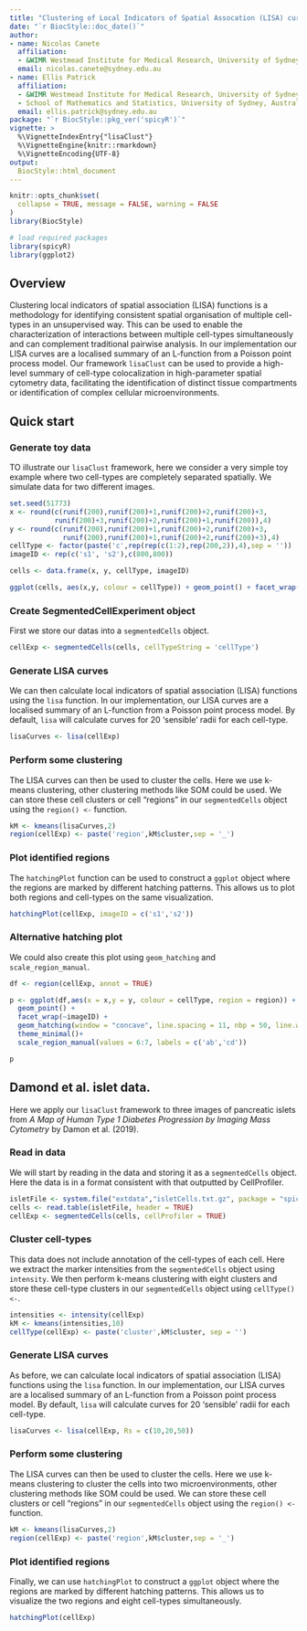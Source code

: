 ```yaml
---
title: "Clustering of Local Indicators of Spatial Assocation (LISA) curves"
date: "`r BiocStyle::doc_date()`"
author:
- name: Nicolas Canete
  affiliation:  
  - &WIMR Westmead Institute for Medical Research, University of Sydney, Australia
  email: nicolas.canete@sydney.edu.au
- name: Ellis Patrick
  affiliation:
  - &WIMR Westmead Institute for Medical Research, University of Sydney, Australia
  - School of Mathematics and Statistics, University of Sydney, Australia
  email: ellis.patrick@sydney.edu.au
package: "`r BiocStyle::pkg_ver('spicyR')`"
vignette: >
  %\VignetteIndexEntry{"lisaClust"}
  %\VignetteEngine{knitr::rmarkdown}
  %\VignetteEncoding{UTF-8}
output: 
  BiocStyle::html_document
---
```


```r
knitr::opts_chunk$set(
  collapse = TRUE, message = FALSE, warning = FALSE
)
library(BiocStyle)
```


```r
# load required packages
library(spicyR)
library(ggplot2)

```
 

## Overview
 Clustering local indicators of spatial association (LISA) functions is a methodology for identifying consistent spatial organisation of multiple cell-types in an unsupervised way. This can be used to enable the characterization of interactions between multiple cell-types simultaneously and can complement traditional pairwise analysis. In our implementation our LISA curves are a localised summary of an L-function from a Poisson point process model.  Our framework `lisaClust` can be used to provide a high-level summary of cell-type colocalization in high-parameter spatial cytometry data, facilitating the identification of distinct tissue compartments or identification of complex cellular microenvironments.



## Quick start

### Generate toy data

TO illustrate our `lisaClust` framework, here we consider a very simple toy example where two cell-types are completely separated spatially. We simulate data for two different images.

```r
set.seed(51773)
x <- round(c(runif(200),runif(200)+1,runif(200)+2,runif(200)+3,
           runif(200)+3,runif(200)+2,runif(200)+1,runif(200)),4)
y <- round(c(runif(200),runif(200)+1,runif(200)+2,runif(200)+3,
             runif(200),runif(200)+1,runif(200)+2,runif(200)+3),4)
cellType <- factor(paste('c',rep(rep(c(1:2),rep(200,2)),4),sep = ''))
imageID <- rep(c('s1', 's2'),c(800,800))

cells <- data.frame(x, y, cellType, imageID)

ggplot(cells, aes(x,y, colour = cellType)) + geom_point() + facet_wrap(~imageID)


```

### Create SegmentedCellExperiment object

First we store our datas into a `segmentedCells` object. 

```r

cellExp <- segmentedCells(cells, cellTypeString = 'cellType')


```


### Generate LISA curves

We can then calculate local indicators of spatial association (LISA) functions using the `lisa` function. In our implementation, our LISA curves are a localised summary of an L-function from a Poisson point process model. By default, `lisa` will calculate curves for 20 'sensible' radii for each cell-type. 

```r

lisaCurves <- lisa(cellExp)

```

### Perform some clustering

The LISA curves can then be used to cluster the cells. Here we use k-means clustering, other clustering methods like SOM could be used. We can store these cell clusters or cell "regions" in our `segmentedCells` object using the `region() <-` function.

```r

kM <- kmeans(lisaCurves,2)
region(cellExp) <- paste('region',kM$cluster,sep = '_')
```


### Plot identified regions

The `hatchingPlot` function can be used to construct a `ggplot` object where the regions are marked by different hatching patterns. This allows us to plot both regions and cell-types on the same visualization.


```r
hatchingPlot(cellExp, imageID = c('s1','s2'))
```




### Alternative hatching plot

We could also create this plot using `geom_hatching` and `scale_region_manual`.


```r

df <- region(cellExp, annot = TRUE)

p <- ggplot(df,aes(x = x,y = y, colour = cellType, region = region)) + 
  geom_point() + 
  facet_wrap(~imageID) +
  geom_hatching(window = "concave", line.spacing = 11, nbp = 50, line.width = 1.5, window.length = 0.1) +
  theme_minimal()+ 
  scale_region_manual(values = 6:7, labels = c('ab','cd'))

p

```


## Damond et al. islet data.

Here we apply our `lisaClust` framework to three images of pancreatic islets from *A Map of Human Type 1 Diabetes Progression by Imaging Mass Cytometry* by Damon et al. (2019).

### Read in data

We will start by reading in the data and storing it as a `segmentedCells` object. Here the data is in a format consistent with that outputted by CellProfiler.
```r
isletFile <- system.file("extdata","isletCells.txt.gz", package = "spicyR")
cells <- read.table(isletFile, header = TRUE)
cellExp <- segmentedCells(cells, cellProfiler = TRUE)

```


### Cluster cell-types

This data does not include annotation of the cell-types of each cell. Here we extract the marker intensities from the `segmentedCells` object using `intensity`. We then perform k-means clustering with eight clusters and store these cell-type clusters in our `segmentedCells` object using `cellType() <-`.
```r
intensities <- intensity(cellExp)
kM <- kmeans(intensities,10)
cellType(cellExp) <- paste('cluster',kM$cluster, sep = '')
```

### Generate LISA curves

As before, we can calculate local indicators of spatial association (LISA) functions using the `lisa` function. In our implementation, our LISA curves are a localised summary of an L-function from a Poisson point process model. By default, `lisa` will calculate curves for 20 'sensible' radii for each cell-type. 

```r

lisaCurves <- lisa(cellExp, Rs = c(10,20,50))

```

### Perform some clustering

The LISA curves can then be used to cluster the cells. Here we use k-means clustering to cluster the cells into two microenvironments, other clustering methods like SOM could be used. We can store these cell clusters or cell "regions" in our `segmentedCells` object using the `region() <-` function.

```r

kM <- kmeans(lisaCurves,2)
region(cellExp) <- paste('region',kM$cluster,sep = '_')

```



### Plot identified regions

Finally, we can use `hatchingPlot` to construct a `ggplot` object where the regions are marked by different hatching patterns. This allows us to visualize the two regions and eight cell-types simultaneously.

```r
hatchingPlot(cellExp)
```

